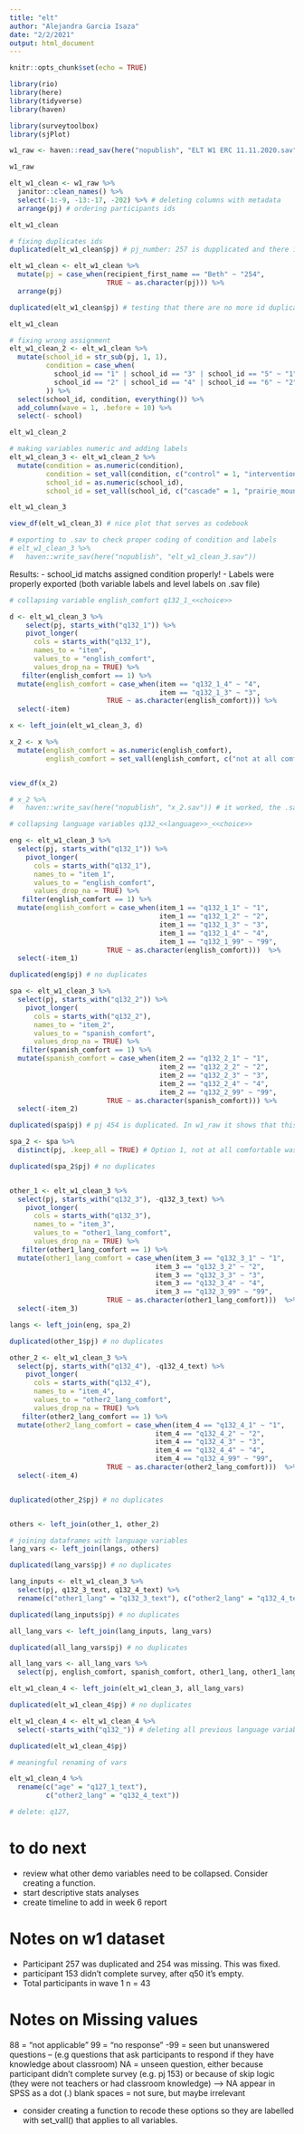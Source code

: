 ```yaml
---
title: "elt"
author: "Alejandra Garcia Isaza"
date: "2/2/2021"
output: html_document
---
```


```r
knitr::opts_chunk$set(echo = TRUE)

library(rio)
library(here)
library(tidyverse)
library(haven)

library(surveytoolbox)
library(sjPlot)
```


```r

w1_raw <- haven::read_sav(here("nopublish", "ELT W1 ERC 11.11.2020.sav"))

w1_raw
```
```r

elt_w1_clean <- w1_raw %>% 
  janitor::clean_names() %>%
  select(-1:-9, -13:-17, -202) %>% # deleting columns with metadata
  arrange(pj) # ordering participants ids

elt_w1_clean
```

```r

# fixing duplicates ids
duplicated(elt_w1_clean$pj) # pj_number: 257 is dupplicated and there is no 254

elt_w1_clean <- elt_w1_clean %>%
  mutate(pj = case_when(recipient_first_name == "Beth" ~ "254",
                        TRUE ~ as.character(pj))) %>%
  arrange(pj)

duplicated(elt_w1_clean$pj) # testing that there are no more id duplicates == No duplicates!

elt_w1_clean
```

```r

# fixing wrong assignment
elt_w1_clean_2 <- elt_w1_clean %>%
  mutate(school_id = str_sub(pj, 1, 1),
         condition = case_when(
           school_id == "1" | school_id == "3" | school_id == "5" ~ "1",
           school_id == "2" | school_id == "4" | school_id == "6" ~ "2"
         )) %>%
  select(school_id, condition, everything()) %>%
  add_column(wave = 1, .before = 10) %>%
  select(- school)

elt_w1_clean_2
```

```r

# making variables numeric and adding labels  
elt_w1_clean_3 <- elt_w1_clean_2 %>%
  mutate(condition = as.numeric(condition),
         condition = set_vall(condition, c("control" = 1, "intervention" = 2)),
         school_id = as.numeric(school_id),
         school_id = set_vall(school_id, c("cascade" = 1, "prairie_mountain" = 2, "kelly" = 3, "ata" = 4, "briggs" = 5, "agnes_stewart" = 6))) # this worked!!!

elt_w1_clean_3

view_df(elt_w1_clean_3) # nice plot that serves as codebook
```

```r

# exporting to .sav to check proper coding of condition and labels
# elt_w1_clean_3 %>%
#   haven::write_sav(here("nopublish", "elt_w1_clean_3.sav"))
```

Results:
- school_id matchs assigned condition properly!
- Labels were properly exported (both variable labels and level labels on .sav file)

```r

# collapsing variable english_comfort q132_1_<<choice>>

d <- elt_w1_clean_3 %>% 
    select(pj, starts_with("q132_1")) %>% 
    pivot_longer(
      cols = starts_with("q132_1"),
      names_to = "item",
      values_to = "english_comfort",
      values_drop_na = TRUE) %>% 
   filter(english_comfort == 1) %>%
  mutate(english_comfort = case_when(item == "q132_1_4" ~ "4",
                                     item == "q132_1_3" ~ "3",
                        TRUE ~ as.character(english_comfort))) %>%
  select(-item)

x <- left_join(elt_w1_clean_3, d)

x_2 <- x %>%
  mutate(english_comfort = as.numeric(english_comfort),
         english_comfort = set_vall(english_comfort, c("not at all comfortable" = 1, "somewhat comfortable" = 2, "comfortable" = 3, "very comfortable" = 4, "no response" = 99)))


view_df(x_2)

# x_2 %>%
#   haven::write_sav(here("nopublish", "x_2.sav")) # it worked, the .sav file has all 43 participants with the proper scale and the proper level labels. 
```

```r
# collapsing language variables q132_<<language>>_<<choice>> 

eng <- elt_w1_clean_3 %>% 
  select(pj, starts_with("q132_1")) %>% 
    pivot_longer(
      cols = starts_with("q132_1"),
      names_to = "item_1",
      values_to = "english_comfort",
      values_drop_na = TRUE) %>% 
   filter(english_comfort == 1) %>%
  mutate(english_comfort = case_when(item_1 == "q132_1_1" ~ "1",
                                     item_1 == "q132_1_2" ~ "2",
                                     item_1 == "q132_1_3" ~ "3",
                                     item_1 == "q132_1_4" ~ "4",
                                     item_1 == "q132_1_99" ~ "99",
                        TRUE ~ as.character(english_comfort)))  %>%
  select(-item_1)

duplicated(eng$pj) # no duplicates

spa <- elt_w1_clean_3 %>%
  select(pj, starts_with("q132_2")) %>% 
    pivot_longer(
      cols = starts_with("q132_2"),
      names_to = "item_2",
      values_to = "spanish_comfort",
      values_drop_na = TRUE) %>% 
   filter(spanish_comfort == 1) %>%
  mutate(spanish_comfort = case_when(item_2 == "q132_2_1" ~ "1",
                                     item_2 == "q132_2_2" ~ "2",
                                     item_2 == "q132_2_3" ~ "3",
                                     item_2 == "q132_2_4" ~ "4",
                                     item_2 == "q132_2_99" ~ "99",
                        TRUE ~ as.character(spanish_comfort))) %>%
  select(-item_2) 

duplicated(spa$pj) # pj 454 is duplicated. In w1_raw it shows that this participant chose options 1 and 2 (not sure if they could choose more than one option in Qulatrics). 

spa_2 <- spa %>% 
  distinct(pj, .keep_all = TRUE) # Option 1, not at all comfortable was chosen because was first option.  

duplicated(spa_2$pj) # no duplicates


other_1 <- elt_w1_clean_3 %>% 
  select(pj, starts_with("q132_3"), -q132_3_text) %>% 
    pivot_longer(
      cols = starts_with("q132_3"),
      names_to = "item_3",
      values_to = "other1_lang_comfort",
      values_drop_na = TRUE) %>% 
   filter(other1_lang_comfort == 1) %>%
  mutate(other1_lang_comfort = case_when(item_3 == "q132_3_1" ~ "1",
                                    item_3 == "q132_3_2" ~ "2",
                                    item_3 == "q132_3_3" ~ "3",
                                    item_3 == "q132_3_4" ~ "4",
                                    item_3 == "q132_3_99" ~ "99",
                        TRUE ~ as.character(other1_lang_comfort)))  %>%
  select(-item_3)

langs <- left_join(eng, spa_2)

duplicated(other_1$pj) # no duplicates

other_2 <- elt_w1_clean_3 %>% 
  select(pj, starts_with("q132_4"), -q132_4_text) %>% 
    pivot_longer(
      cols = starts_with("q132_4"),
      names_to = "item_4",
      values_to = "other2_lang_comfort",
      values_drop_na = TRUE) %>% 
   filter(other2_lang_comfort == 1) %>%
  mutate(other2_lang_comfort = case_when(item_4 == "q132_4_1" ~ "1",
                                    item_4 == "q132_4_2" ~ "2",
                                    item_4 == "q132_4_3" ~ "3",
                                    item_4 == "q132_4_4" ~ "4",
                                    item_4 == "q132_4_99" ~ "99",
                        TRUE ~ as.character(other2_lang_comfort)))  %>%
  select(-item_4)


duplicated(other_2$pj) # no duplicates


others <- left_join(other_1, other_2)

# joining dataframes with language variables
lang_vars <- left_join(langs, others)

duplicated(lang_vars$pj) # no duplicates

lang_inputs <- elt_w1_clean_3 %>%
  select(pj, q132_3_text, q132_4_text) %>%
  rename(c("other1_lang" = "q132_3_text"), c("other2_lang" = "q132_4_text"))

duplicated(lang_inputs$pj) # no duplicates

all_lang_vars <- left_join(lang_inputs, lang_vars)

duplicated(all_lang_vars$pj) # no duplicates

all_lang_vars <- all_lang_vars %>%
  select(pj, english_comfort, spanish_comfort, other1_lang, other1_lang_comfort, other2_lang, everything())

elt_w1_clean_4 <- left_join(elt_w1_clean_3, all_lang_vars)

duplicated(elt_w1_clean_4$pj) # no duplicates

elt_w1_clean_4 <- elt_w1_clean_4 %>%
  select(-starts_with("q132_")) # deleting all previous language variables that were included in new variables

duplicated(elt_w1_clean_4$pj)

```

```r
# meaningful renaming of vars

elt_w1_clean_4 %>%
  rename(c("age" = "q127_1_text"), 
         c("other2_lang" = "q132_4_text"))

# delete: q127, 
```


# to do next
- review what other demo variables need to be collapsed. Consider creating a function. 
- start descriptive stats analyses
- create timeline to add in week 6 report

# Notes on w1 dataset

- Participant 257 was duplicated and 254 was missing. This was fixed.
- participant 153 didn't complete survey, after q50 it's empty. 
- Total participants in wave 1 n = 43

# Notes on Missing values

88 = "not applicable"
99 = "no response"
-99 = seen but unanswered questions -- (e.g questions that ask participants to respond if they have knowledge about classroom)
NA = unseen question, either because participant didn't complete survey (e.g. pj 153) or because of skip logic (they were not teachers or had classroom knowledge)
  --> NA appear in SPSS as a dot (.)
blank spaces =  not sure, but maybe irrelevant

* consider creating a function to recode these options so they are labelled with set_vall() that applies to all variables. 